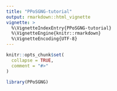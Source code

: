 ```yaml
---
title: "PPoSGNG-tutorial"
output: rmarkdown::html_vignette
vignette: >
  %\VignetteIndexEntry{PPoSGNG-tutorial}
  %\VignetteEngine{knitr::rmarkdown}
  %\VignetteEncoding{UTF-8}
---
```


```r
knitr::opts_chunk$set(
  collapse = TRUE,
  comment = "#>"
)
```

```r
library(PPoSGNG)
```
